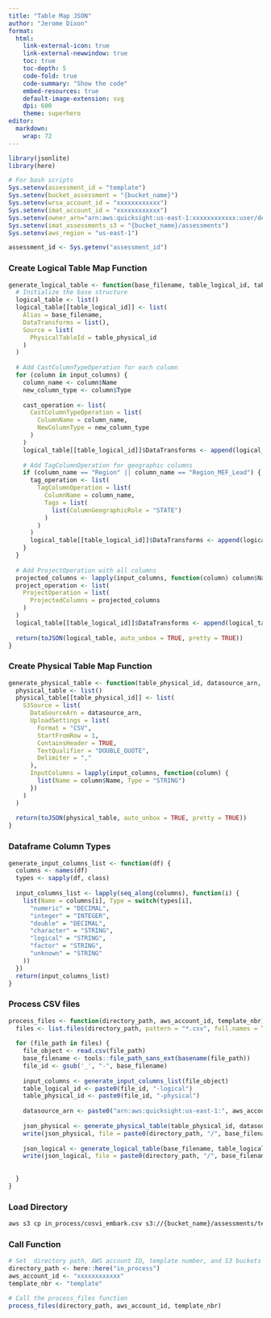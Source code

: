 ```yaml
---
title: "Table Map JSON"
author: "Jerome Dixon"
format: 
  html: 
    link-external-icon: true
    link-external-newwindow: true
    toc: true
    toc-depth: 5
    code-fold: true
    code-summary: "Show the code"
    embed-resources: true
    default-image-extension: svg
    dpi: 600
    theme: superhero
editor: 
  markdown: 
    wrap: 72
---
```


```r
library(jsonlite)
library(here)
```


```r

# For bash scripts
Sys.setenv(assessment_id = "template")
Sys.setenv(bucket_assessment = "{bucket_name}")
Sys.setenv(wrsa_account_id = "xxxxxxxxxxxx")
Sys.setenv(imat_account_id = "xxxxxxxxxxxx")
Sys.setenv(owner_arn="arn:aws:quicksight:us-east-1:xxxxxxxxxxxx:user/default/quicksight")
Sys.setenv(imat_assessments_s3 = "{bucket_name}/assessments")
Sys.setenv(aws_region = "us-east-1")

assessment_id <- Sys.getenv("assessment_id")

```


### Create Logical Table Map Function

```r

generate_logical_table <- function(base_filename, table_logical_id, table_physical_id, input_columns) {
  # Initialize the base structure
  logical_table <- list()
  logical_table[[table_logical_id]] <- list(
    Alias = base_filename,
    DataTransforms = list(),
    Source = list(
      PhysicalTableId = table_physical_id
    )
  )
  
  # Add CastColumnTypeOperation for each column
  for (column in input_columns) {
    column_name <- column$Name
    new_column_type <- column$Type
    
    cast_operation <- list(
      CastColumnTypeOperation = list(
        ColumnName = column_name,
        NewColumnType = new_column_type
      )
    )
    logical_table[[table_logical_id]]$DataTransforms <- append(logical_table[[table_logical_id]]$DataTransforms, list(cast_operation))
    
    # Add TagColumnOperation for geographic columns
    if (column_name == "Region" || column_name == "Region_MEF_Lead") {
      tag_operation <- list(
        TagColumnOperation = list(
          ColumnName = column_name,
          Tags = list(
            list(ColumnGeographicRole = "STATE")
          )
        )
      )
      logical_table[[table_logical_id]]$DataTransforms <- append(logical_table[[table_logical_id]]$DataTransforms, list(tag_operation))
    }
  }
  
  # Add ProjectOperation with all columns
  projected_columns <- lapply(input_columns, function(column) column$Name)
  project_operation <- list(
    ProjectOperation = list(
      ProjectedColumns = projected_columns
    )
  )
  logical_table[[table_logical_id]]$DataTransforms <- append(logical_table[[table_logical_id]]$DataTransforms, list(project_operation))
  
  return(toJSON(logical_table, auto_unbox = TRUE, pretty = TRUE))
}


```

### Create Physical Table Map Function

```r

generate_physical_table <- function(table_physical_id, datasource_arn, input_columns) {
  physical_table <- list()
  physical_table[[table_physical_id]] <- list(
    S3Source = list(
      DataSourceArn = datasource_arn,
      UploadSettings = list(
        Format = "CSV",
        StartFromRow = 1,
        ContainsHeader = TRUE,
        TextQualifier = "DOUBLE_QUOTE",
        Delimiter = ","
      ),
      InputColumns = lapply(input_columns, function(column) {
        list(Name = column$Name, Type = "STRING")
      })
    )
  )
  
  return(toJSON(physical_table, auto_unbox = TRUE, pretty = TRUE))
}

```

### Dataframe Column Types

```r

generate_input_columns_list <- function(df) {
  columns <- names(df)
  types <- sapply(df, class)
  
  input_columns_list <- lapply(seq_along(columns), function(i) {
    list(Name = columns[i], Type = switch(types[i],
      "numeric" = "DECIMAL",
      "integer" = "INTEGER",
      "double" = "DECIMAL",
      "character" = "STRING",
      "logical" = "STRING",
      "factor" = "STRING",
      "unknown" = "STRING"
    ))
  })
  return(input_columns_list)
}

```

### Process CSV files

```r

process_files <- function(directory_path, aws_account_id, template_nbr) {
  files <- list.files(directory_path, pattern = "*.csv", full.names = TRUE)
  
  for (file_path in files) {
    file_object <- read.csv(file_path)
    base_filename <- tools::file_path_sans_ext(basename(file_path))
    file_id <- gsub('_', "-", base_filename)
    
    input_columns <- generate_input_columns_list(file_object)
    table_logical_id <- paste0(file_id, "-logical")
    table_physical_id <- paste0(file_id, "-physical")
    
    datasource_arn <- paste0("arn:aws:quicksight:us-east-1:", aws_account_id, ":dataset/", file_id, "-datasource-", template_nbr)
    
    json_physical <- generate_physical_table(table_physical_id, datasource_arn, input_columns)
    write(json_physical, file = paste0(directory_path, "/", base_filename, "_physical_map.json"))
    
    json_logical <- generate_logical_table(base_filename, table_logical_id, table_physical_id, input_columns)
    write(json_logical, file = paste0(directory_path, "/", base_filename, "_logical_map.json"))
    
    
  }
}

```

### Load Directory

```bash
aws s3 cp in_process/cosvi_embark.csv s3://{bucket_name}/assessments/template/cosvi_embark.csv --profile quicksight
```
### Call Function

```r

# Set  directory path, AWS account ID, template number, and S3 buckets
directory_path <- here::here("in_process")
aws_account_id <- "xxxxxxxxxxxx"
template_nbr <- "template"

# Call the process_files function
process_files(directory_path, aws_account_id, template_nbr)


```


